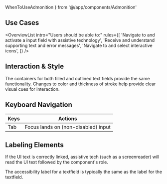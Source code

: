 ---
---

  WhenToUseAdmonition
} from '@/app/components/Admonition'

## Use Cases

<OverviewList intro="Users should be able to:" rules={[
  'Navigate to and activate a input field with assistive technology',
  'Receive and understand supporting text and error messages',
  'Navigate to and select interactive icons',
]} />

## Interaction &amp; Style

The containers for both filled and outlined text fields provide the same functionality. Changes to color and thickness of stroke help provide clear visual cues for interaction.

## Keyboard Navigation

| Keys     | Actions                                                         |
| -------- | --------------------------------------------------------------- |
| Tab      | Focus lands on (non-disabled) input       |

## Labeling Elements

If the UI text is correctly linked, assistive tech (such as a screenreader) will read the UI text followed by the component's role.

The accessibility label for a textfield is typically the same as the label for the textfield.